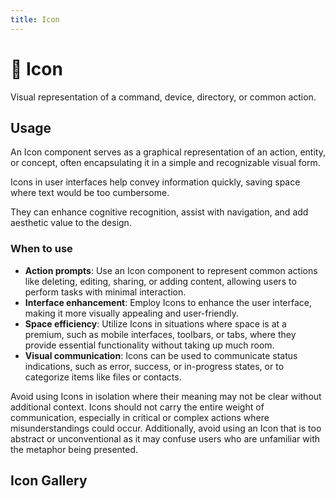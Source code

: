 ```yaml
---
title: Icon
---
```



# 💠 Icon

Visual representation of a command, device, directory, or common action.

## Usage

An Icon component serves as a graphical representation of an action, entity, or concept, often encapsulating it in a simple and recognizable visual form.

Icons in user interfaces help convey information quickly, saving space where text would be too cumbersome.

They can enhance cognitive recognition, assist with navigation, and add aesthetic value to the design.

### When to use

- **Action prompts**: Use an Icon component to represent common actions like deleting, editing, sharing, or adding content, allowing users to perform tasks with minimal interaction.
- **Interface enhancement**: Employ Icons to enhance the user interface, making it more visually appealing and user-friendly.
- **Space efficiency**: Utilize Icons in situations where space is at a premium, such as mobile interfaces, toolbars, or tabs, where they provide essential functionality without taking up much room.
- **Visual communication**: Icons can be used to communicate status indications, such as error, success, or in-progress states, or to categorize items like files or contacts.

Avoid using Icons in isolation where their meaning may not be clear without additional context. Icons should not carry the entire weight of communication, especially in critical or complex actions where misunderstandings could occur. Additionally, avoid using an Icon that is too abstract or unconventional as it may confuse users who are unfamiliar with the metaphor being presented.

## Icon Gallery

<IconGallery />

